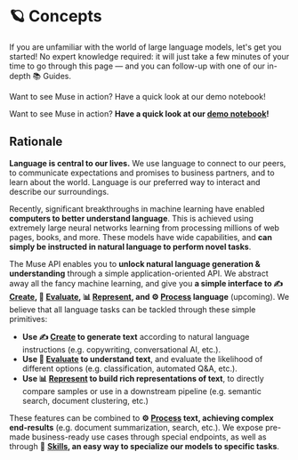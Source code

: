 ---
---


# 🪐 Concepts

If you are unfamiliar with the world of large language models, let's get you started! No expert knowledge required: it will just take a few minutes of your time to go through this page — and you can follow-up with one of our in-depth 📚 Guides.

Want to see Muse in action? Have a quick look at our demo notebook!

Want to see Muse in action? **Have a quick look at our
[demo notebook](https://github.com/lightonai/lightonmuse/blob/master/examples/demo_notebook.ipynb)!**

## Rationale

**Language is central to our lives.** We use language to connect to our peers, to communicate expectations and promises to
business partners, and to learn about the world. Language is our preferred way to interact and describe our surroundings.

Recently, significant breakthroughs in machine learning have enabled **computers to better understand language**. This is
achieved using extremely large neural networks learning from processing millions of web pages, books, and more.
These models have wide capabilities, and **can simply be instructed in natural language to perform novel tasks**.

The Muse API enables you to **unlock natural language generation & understanding** through a simple application-oriented API.
We abstract away all the fancy machine learning, and give you **a simple interface to ✍️ [Create](/api/primitives/create),
🔬️ [Evaluate](/api/primitives/evaluate/select), 📊 [Represent](/api/primitives/represent/embed), and **⚙️ [Process](/api/primitives/process)** language** (upcoming).
We believe that all language tasks can be tackled through these simple primitives:

-   **Use ✍️ [Create](/api/primitives/create) to generate text** according to natural language instructions
    (e.g. copywriting, conversational AI, etc.).
-   **Use 🔬️ [Evaluate](/api/primitives/evaluate/select) to understand text**, and evaluate the likelihood of different options
    (e.g. classification, automated Q&A, etc.).
-   **Use 📊 [Represent](/api/primitives/represent/embed) <Alpha /> to build rich representations of text**, to directly compare samples or use in a downstream pipeline (e.g. semantic search, document clustering, etc.)

These features can be combined to **⚙️ [Process](/api/primitives/process) text, achieving complex end-results**
(e.g. document summarization, search, etc.). We expose pre-made business-ready use cases through special endpoints,
as well as through 🤹 **[Skills](/api/skills), an easy way to specialize our models to specific tasks**.
